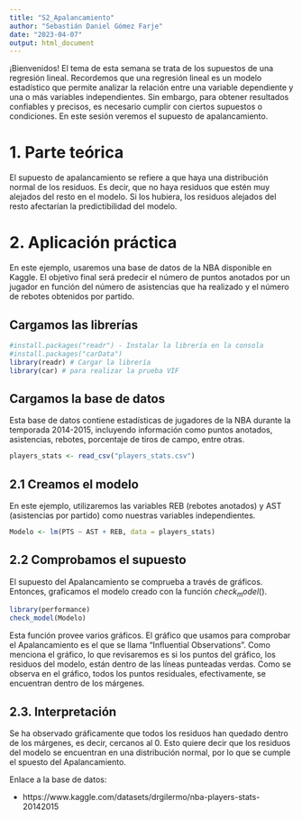 ```yaml
---
title: "S2_Apalancamiento"
author: "Sebastián Daniel Gómez Farje"
date: "2023-04-07"
output: html_document
---
```


¡Bienvenidos! El tema de esta semana se trata de los supuestos de una regresión lineal. Recordemos que una regresión lineal es un modelo estadístico que permite analizar la relación entre una variable dependiente y una o más variables independientes. Sin embargo, para obtener resultados confiables y precisos, es necesario cumplir con ciertos supuestos o condiciones. En este sesión veremos el supuesto de apalancamiento.

# 1. Parte teórica

El supuesto de apalancamiento se refiere a que haya una distribución normal de los residuos. Es decir, que no haya residuos que estén muy alejados del resto en el modelo. Si los hubiera, los residuos alejados del resto afectarían la predictibilidad del modelo.

# 2. Aplicación práctica

En este ejemplo, usaremos una base de datos de la NBA disponible en Kaggle. El objetivo final será predecir el número de puntos anotados por un jugador en función del número de asistencias que ha realizado y el número de rebotes obtenidos por partido.  

## Cargamos las librerías

```r
#install.packages("readr") - Instalar la librería en la consola
#install.packages("carData")
library(readr) # Cargar la librería
library(car) # para realizar la prueba VIF
```

## Cargamos la base de datos

Esta base de datos contiene estadísticas de jugadores de la NBA durante la temporada 2014-2015, incluyendo información como puntos anotados, asistencias, rebotes, porcentaje de tiros de campo, entre otras. 

```r
players_stats <- read_csv("players_stats.csv")
```

## 2.1 Creamos el modelo

En este ejemplo, utilizaremos las variables REB (rebotes anotados) y AST (asistencias por partido) como nuestras variables independientes.

```r
Modelo <- lm(PTS ~ AST + REB, data = players_stats)
```

## 2.2 Comprobamos el supuesto

El supuesto del Apalancamiento se comprueba a través de gráficos. Entonces, graficamos el modelo creado con la función $check_model()$.

```r
library(performance)
check_model(Modelo)
```

Esta función provee varios gráficos. El gráfico que usamos para comprobar el Apalancamiento es el que se llama "Influential Observations". Como menciona el gráfico, lo que revisaremos es si los puntos del gráfico, los residuos del modelo, están dentro de las líneas punteadas verdas. Como se observa en el gráfico, todos los puntos residuales, efectivamente, se encuentran dentro de los márgenes.

## 2.3. Interpretación

Se ha observado gráficamente que todos los residuos han quedado dentro de los márgenes, es decir, cercanos al 0. Esto quiere decir que los residuos del modelo se encuentran en una distribución normal, por lo que se cumple el spuesto del Apalancamiento.

Enlace a la base de datos: 

- https://www.kaggle.com/datasets/drgilermo/nba-players-stats-20142015